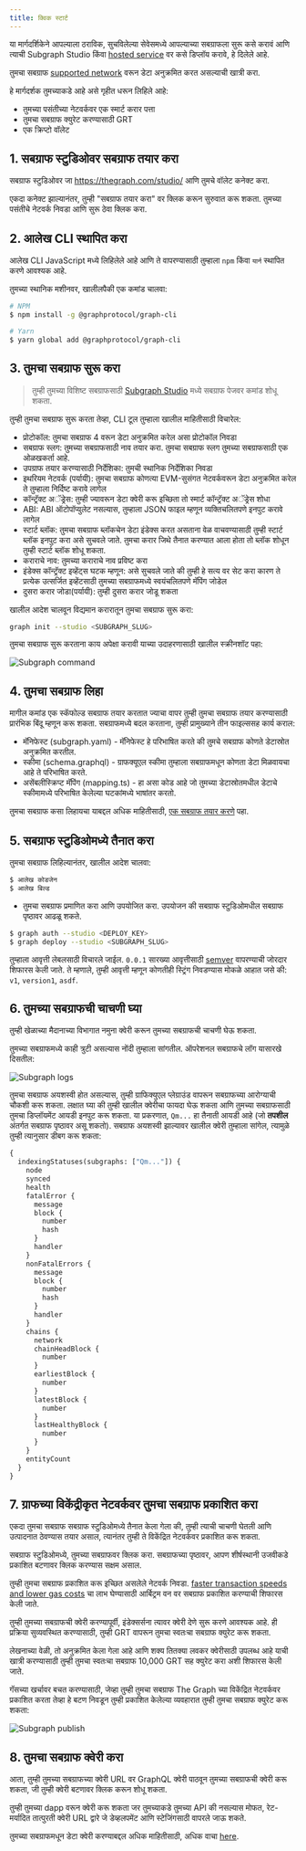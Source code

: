 ```yaml
---
title: क्विक स्टार्ट
---
```


या मार्गदर्शिकेने आपल्याला ठराविक, सुचविलेल्या सेवेसमध्ये आपल्याच्या सबग्राफला सुरू कसे करावं आणि त्याची Subgraph Studio किंवा [hosted service](#hosted-service) वर कसे डिप्लॉय करावे, हे दिलेले आहे.

तुमचा सबग्राफ [supported network](/developing/supported-networks) वरून डेटा अनुक्रमित करत असल्याची खात्री करा.

हे मार्गदर्शक तुमच्याकडे आहे असे गृहीत धरून लिहिले आहे:

-   तुमच्या पसंतीच्या नेटवर्कवर एक स्मार्ट करार पत्ता
-   तुमचा सबग्राफ क्युरेट करण्यासाठी GRT
-   एक क्रिप्टो वॉलेट

## 1.  सबग्राफ स्टुडिओवर सबग्राफ तयार करा

सबग्राफ स्टुडिओवर जा <https://thegraph.com/studio/> आणि तुमचे वॉलेट कनेक्ट करा.

एकदा कनेक्ट झाल्यानंतर, तुम्ही "सबग्राफ तयार करा" वर क्लिक करून सुरुवात करू शकता. तुमच्या पसंतीचे नेटवर्क निवडा आणि सुरू ठेवा क्लिक करा.

## 2.  आलेख CLI स्थापित करा

आलेख CLI JavaScript मध्ये लिहिलेले आहे आणि ते वापरण्यासाठी तुम्हाला `npm` किंवा `यार्न` स्थापित करणे आवश्यक आहे.

तुमच्या स्थानिक मशीनवर, खालीलपैकी एक कमांड चालवा:

```sh
# NPM
$ npm install -g @graphprotocol/graph-cli

# Yarn
$ yarn global add @graphprotocol/graph-cli
```

## 3.  तुमचा सबग्राफ सुरू करा

> तुम्ही तुमच्या विशिष्ट सबग्राफसाठी [Subgraph Studio](https://thegraph.com/studio/) मध्ये सबग्राफ पेजवर कमांड शोधू शकता.

तुम्ही तुमचा सबग्राफ सुरू करता तेव्हा, CLI टूल तुम्हाला खालील माहितीसाठी विचारेल:

-   प्रोटोकॉल: तुमचा सबग्राफ 4 वरून डेटा अनुक्रमित करेल असा प्रोटोकॉल निवडा
-   सबग्राफ स्लग: तुमच्या सबग्राफसाठी नाव तयार करा. तुमचा सबग्राफ स्लग तुमच्या सबग्राफसाठी एक ओळखकर्ता आहे.
-   उपग्राफ तयार करण्यासाठी निर्देशिका: तुमची स्थानिक निर्देशिका निवडा
-   इथरियम नेटवर्क (पर्यायी): तुमचा सबग्राफ कोणत्या EVM-सुसंगत नेटवर्कवरून डेटा अनुक्रमित करेल ते तुम्हाला निर्दिष्ट करावे लागेल
-   कॉन्ट्रॅक्ट अॅड्रेस: ​​तुम्ही ज्यावरून डेटा क्वेरी करू इच्छिता तो स्मार्ट कॉन्ट्रॅक्ट अॅड्रेस शोधा
-   ABI: ABI ऑटोपॉप्युलेट नसल्यास, तुम्हाला JSON फाइल म्हणून व्यक्तिचलितपणे इनपुट करावे लागेल
-   स्टार्ट ब्लॉक: तुमचा सबग्राफ ब्लॉकचेन डेटा इंडेक्स करत असताना वेळ वाचवण्यासाठी तुम्ही स्टार्ट ब्लॉक इनपुट करा असे सुचवले जाते. तुमचा करार जिथे तैनात करण्यात आला होता तो ब्लॉक शोधून तुम्ही स्टार्ट ब्लॉक शोधू शकता.
-   कराराचे नाव: तुमच्या कराराचे नाव प्रविष्ट करा
-   इंडेक्स कॉन्ट्रॅक्ट इव्हेंट्स घटक म्हणून: असे सुचवले जाते की तुम्ही हे सत्य वर सेट करा कारण ते प्रत्येक उत्सर्जित इव्हेंटसाठी तुमच्या सबग्राफमध्ये स्वयंचलितपणे मॅपिंग जोडेल
-   दुसरा करार जोडा(पर्यायी): तुम्ही दुसरा करार जोडू शकता

खालील आदेश चालवून विद्यमान करारातून तुमचा सबग्राफ सुरू करा:

```sh
graph init --studio <SUBGRAPH_SLUG>
```

तुमचा सबग्राफ सुरू करताना काय अपेक्षा करावी याच्या उदाहरणासाठी खालील स्क्रीनशॉट पहा:

![Subgraph command](/img/subgraph-init-example.png)

## 4.  तुमचा सबग्राफ लिहा

मागील कमांड एक स्कॅफोल्ड सबग्राफ तयार करतात ज्याचा वापर तुम्ही तुमचा सबग्राफ तयार करण्यासाठी प्रारंभिक बिंदू म्हणून करू शकता. सबग्राफमध्ये बदल करताना, तुम्ही प्रामुख्याने तीन फाइल्ससह कार्य कराल:

-   मॅनिफेस्ट (subgraph.yaml) - मॅनिफेस्ट हे परिभाषित करते की तुमचे सबग्राफ कोणते डेटास्रोत अनुक्रमित करतील.
-   स्कीमा (schema.graphql) - ग्राफक्यूएल स्कीमा तुम्हाला सबग्राफमधून कोणता डेटा मिळवायचा आहे ते परिभाषित करते.
-   असेंबलीस्क्रिप्ट मॅपिंग (mapping.ts) - हा असा कोड आहे जो तुमच्या डेटास्रोतमधील डेटाचे स्कीमामध्ये परिभाषित केलेल्या घटकांमध्ये भाषांतर करतो.

तुमचा सबग्राफ कसा लिहायचा याबद्दल अधिक माहितीसाठी, [एक सबग्राफ तयार करणे](/developing/creating-a-subgraph) पहा.

## 5.  सबग्राफ स्टुडिओमध्ये तैनात करा

तुमचा सबग्राफ लिहिल्यानंतर, खालील आदेश चालवा:

```sh
$ आलेख कोडजेन
$ आलेख बिल्ड
```

-   तुमचा सबग्राफ प्रमाणित करा आणि उपयोजित करा. उपयोजन की सबग्राफ स्टुडिओमधील सबग्राफ पृष्ठावर आढळू शकते.

```sh
$ graph auth --studio <DEPLOY_KEY>
$ graph deploy --studio <SUBGRAPH_SLUG>
```

तुम्हाला आवृत्ती लेबलसाठी विचारले जाईल. `0.0.1` सारख्या आवृत्तीसाठी [semver](https://semver.org/) वापरण्याची जोरदार शिफारस केली जाते. ते म्हणाले, तुम्ही आवृत्ती म्हणून कोणतीही स्ट्रिंग निवडण्यास मोकळे आहात जसे की: `v1`, `version1`, `asdf`.

## 6.  तुमच्या सबग्राफची चाचणी घ्या

तुम्ही खेळाच्या मैदानाच्या विभागात नमुना क्वेरी करून तुमच्या सबग्राफची चाचणी घेऊ शकता.

तुमच्या सबग्राफमध्ये काही त्रुटी असल्यास नोंदी तुम्हाला सांगतील. ऑपरेशनल सबग्राफचे लॉग यासारखे दिसतील:

![Subgraph logs](/img/subgraph-logs-image.png)

तुमचा सबग्राफ अयशस्वी होत असल्यास, तुम्ही ग्राफिक्युएल प्लेग्राउंड वापरून सबग्राफच्या आरोग्याची चौकशी करू शकता. लक्षात घ्या की तुम्ही खालील क्वेरीचा फायदा घेऊ शकता आणि तुमच्या सबग्राफसाठी तुमचा डिप्लॉयमेंट आयडी इनपुट करू शकता. या प्रकरणात, `Qm...` हा तैनाती आयडी आहे (जो **तपशील** अंतर्गत सबग्राफ पृष्ठावर असू शकतो). सबग्राफ अयशस्वी झाल्यावर खालील क्वेरी तुम्हाला सांगेल, त्यामुळे तुम्ही त्यानुसार डीबग करू शकता:

```graphql
{
  indexingStatuses(subgraphs: ["Qm..."]) {
    node
    synced
    health
    fatalError {
      message
      block {
        number
        hash
      }
      handler
    }
    nonFatalErrors {
      message
      block {
        number
        hash
      }
      handler
    }
    chains {
      network
      chainHeadBlock {
        number
      }
      earliestBlock {
        number
      }
      latestBlock {
        number
      }
      lastHealthyBlock {
        number
      }
    }
    entityCount
  }
}
```

## 7.  ग्राफच्या विकेंद्रीकृत नेटवर्कवर तुमचा सबग्राफ प्रकाशित करा

एकदा तुमचा सबग्राफ सबग्राफ स्टुडिओमध्ये तैनात केला गेला की, तुम्ही त्याची चाचणी घेतली आणि उत्पादनात ठेवण्यास तयार असाल, त्यानंतर तुम्ही ते विकेंद्रित नेटवर्कवर प्रकाशित करू शकता.

सबग्राफ स्टुडिओमध्ये, तुमच्या सबग्राफवर क्लिक करा. सबग्राफच्या पृष्ठावर, आपण शीर्षस्थानी उजवीकडे प्रकाशित बटणावर क्लिक करण्यास सक्षम असाल.

तुम्ही तुमचा सबग्राफ प्रकाशित करू इच्छित असलेले नेटवर्क निवडा. [faster transaction speeds and lower gas costs](/arbitrum/arbitrum-faq) चा लाभ घेण्यासाठी आर्बिट्रम वन वर सबग्राफ प्रकाशित करण्याची शिफारस केली जाते.

तुम्‍ही तुमच्‍या सबग्राफची क्‍वेरी करण्‍यापूर्वी, इंडेक्सर्सना त्यावर क्‍वेरी देणे सुरू करणे आवश्‍यक आहे. ही प्रक्रिया सुव्यवस्थित करण्यासाठी, तुम्ही GRT वापरून तुमचा स्वतःचा सबग्राफ क्युरेट करू शकता.

लेखनाच्या वेळी, तो अनुक्रमित केला गेला आहे आणि शक्य तितक्या लवकर क्वेरीसाठी उपलब्ध आहे याची खात्री करण्यासाठी तुम्ही तुमचा स्वतःचा सबग्राफ 10,000 GRT सह क्युरेट करा अशी शिफारस केली जाते.

गॅसच्या खर्चावर बचत करण्यासाठी, जेव्हा तुम्ही तुमचा सबग्राफ The Graph च्या विकेंद्रित नेटवर्कवर प्रकाशित करता तेव्हा हे बटण निवडून तुम्ही प्रकाशित केलेल्या व्यवहारात तुम्ही तुमचा सबग्राफ क्युरेट करू शकता:

![Subgraph publish](/img/publish-and-signal-tx.png)

## 8.  तुमचा सबग्राफ क्वेरी करा

आता, तुम्ही तुमच्या सबग्राफच्या क्वेरी URL वर GraphQL क्वेरी पाठवून तुमच्या सबग्राफची क्वेरी करू शकता, जी तुम्ही क्वेरी बटणावर क्लिक करून शोधू शकता.

तुम्‍ही तुमच्‍या dapp वरून क्‍वेरी करू शकता जर तुमच्‍याकडे तुमच्‍या API की नसल्‍यास मोफत, रेट-मर्यादित तात्पुरती क्‍वेरी URL द्वारे जे डेव्हलपमेंट आणि स्‍टेजिंगसाठी वापरले जाऊ शकते.

तुमच्या सबग्राफमधून डेटा क्वेरी करण्याबद्दल अधिक माहितीसाठी, अधिक वाचा [here](../querying/querying-the-graph/).
